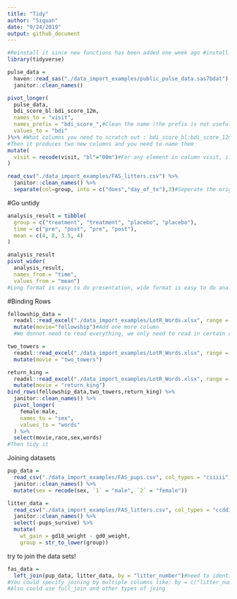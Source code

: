 ```yaml
---
title: "Tidy"
author: "Siquan"
date: "9/24/2019"
output: github_document
---
```

```r
#Reinstall it since new functions has been added one week ago #install.packages("tidyr")
library(tidyverse)
```

```r
pulse_data =
  haven::read_sas("./data_import_examples/public_pulse_data.sas7bdat") %>% 
  janitor::clean_names()

pivot_longer(
  pulse_data,
  bdi_score_bl:bdi_score_12m,
  names_to = "visit",
  names_prefix = "bdi_score_",#Clean the name (the prefix is not useful and annoying)
  values_to = "bdi"
)%>% #What columns you need to scratch out : bdi_score_bl:bdi_score_12m change from long format to wide format
#Then it produces two new columns and you need to name them
mutate(
  visit = recode(visit, "bl"="00m")#For any element in column visit, if it has name bl, change it to oom
)
```

```r
read_csv("./data_import_examples/FAS_litters.csv") %>% 
  janitor::clean_names() %>% 
  separate(col=group, into = c("does","day_of_tx"),3)#Seperate the original column of group into two new columns: does and day_of_tx, and separate at the third characteristics.
```
#Go untidy
```r
analysis_result = tibble(
  group = c("treatment", "treatment", "placebo", "placebo"),
  time = c("pre", "post", "pre", "post"),
  mean = c(4, 8, 3.5, 4)
)

analysis_result
pivot_wider(
  analysis_result, 
  names_from = "time", 
  values_from = "mean")
#Long format is easy to do presentation, wide format is easy to do analysis
```
#Binding Rows
```r
fellowship_data =
  readxl::read_excel("./data_import_examples/LotR_Words.xlsx", range = "B3:D6") %>% 
  mutate(movie="fellowship")#Add one more column
  #We donnot need to read everything, we only need to read in certain cells

two_towers = 
  readxl::read_excel("./data_import_examples/LotR_Words.xlsx", range = "F3:H6") %>%
  mutate(movie = "two_towers")

return_king = 
  readxl::read_excel("./data_import_examples/LotR_Words.xlsx", range = "J3:L6") %>%
  mutate(movie = "return_king")
bind_rows(fellowship_data,two_towers,return_king) %>% 
  janitor::clean_names() %>% 
  pivot_longer(
    female:male,
    names_to = "sex",
    values_to = "words"
  ) %>% 
  select(movie,race,sex,words)
#Then tidy it 

```
Joining datasets

```r
pup_data = 
  read_csv("./data_import_examples/FAS_pups.csv", col_types = "ciiiii") %>%
  janitor::clean_names() %>%
  mutate(sex = recode(sex, `1` = "male", `2` = "female")) 

litter_data = 
  read_csv("./data_import_examples/FAS_litters.csv", col_types = "ccddiiii") %>%
  janitor::clean_names() %>%
  select(-pups_survive) %>%
  mutate(
    wt_gain = gd18_weight - gd0_weight,
    group = str_to_lower(group))
```
try to join the data sets!
```r
fas_data =
  left_join(pup_data, litter_data, by = "litter_number")#need to identify the key to join---Very important
#You could specify joining by multiple columns like: by = c("litter_number","XX" )
#Also could use full_join and other types of joing
```


